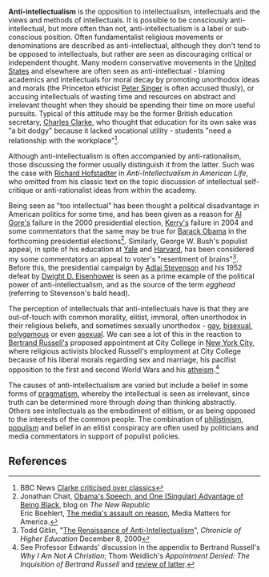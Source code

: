 {{subpages}}

'''Anti-intellectualism''' is the opposition to intellectualism, intellectuals and the views and methods of intellectuals. It is possible to be consciously anti-intellectual, but more often than not, anti-intellectualism is a label or sub-conscious position. Often fundamentalist religious movements or denominations are described as anti-intellectual, although they don't tend to be opposed to intellectuals, but rather are seen as discouraging critical or independent thought. Many modern conservative movements in the [[United States]] and elsewhere are often seen as anti-intellectual - blaming academics and intellectuals for moral decay by promoting unorthodox ideas and morals (the Princeton ethicist [[Peter Singer]] is often accused thusly), or accusing intellectuals of wasting time and resources on abstract and irrelevant thought when they should be spending their time on more useful pursuits. Typical of this attitude may be the former British education secretary, [[Charles Clarke]], who thought that education for its own sake was "a bit dodgy" because it lacked vocational utility - students "need a relationship with the workplace"<ref>BBC News [http://news.bbc.co.uk/1/hi/education/2712833.stm Clarke criticised over classics]</ref>.

Although anti-intellectualism is often accompanied by anti-rationalism, those discussing the former usually distinguish it from the latter. Such was the case with [[Richard Hofstadter]] in ''Anti-Intellectualism in American Life'', who omitted from his classic text on the topic discussion of intellectual self-critique or anti-rationalist ideas from within the academy.

Being seen as "too intellectual" has been thought a political disadvantage in American politics for some time, and has been given as a reason for [[Al Gore|Al Gore's]] failure in the 2000 presidential election, [[John Kerry|Kerry's]] failure in 2004 and some commentators that the same may be true for [[Barack Obama]] in the forthcoming presidential elections<ref>Jonathan Chait, [http://blogs.tnr.com/tnr/blogs/the_plank/archive/2008/03/18/obama-s-speech-and-one-singular-advantage-of-being-black.aspx Obama's Speech, and One (Singular) Advantage of Being Black], blog on ''The New Republic''<br />Eric Boehlert, [http://mediamatters.org/columns/200706120005 The media's assault on reason], Media Matters for America.</ref>. Similarly, George W. Bush's populist appeal, in spite of his education at [[Yale University|Yale]] and [[Harvard Business School|Harvard]], has been considered my some commentators an appeal to voter's "resentment of brains"<ref>Todd Gitlin, "[http://chronicle.com/free/v47/i15/15b00701.htm The Renaissance of Anti-Intellectualism]", ''Chronicle of Higher Education'' December 8, 2000</ref>. Before this, the presidential campaign by [[Adlai Stevenson]] and his 1952 defeat by [[Dwight D. Eisenhower]] is seen as a prime example of the political power of anti-intellectualism, and as the source of the term ''egghead'' (referring to Stevenson's bald head).

The perception of intellectuals that anti-intellectuals have is that they are out-of-touch with common morality, elitist, immoral, often unorthodox in their religious beliefs, and sometimes sexually unorthodox - [[homosexuality|gay]], [[bisexuality|bisexual]], [[polygamy|polygamous]] or even [[asexuality|asexual]]. We can see a lot of this in the reaction to [[Bertrand Russell|Bertrand Russell's]] proposed appointment at City College in [[New York City]], where religious activists blocked Russell's employment at City College because of his liberal morals regarding sex and marriage, his pacifist opposition to the first and second World Wars and his [[atheism]].<ref>See Professor Edwards' discussion in the appendix to Bertrand Russell's ''Why I Am Not A Christian''; Thom Weidlich's ''Appointment Denied: The Inquisition of Bertrand Russell'' and [http://atheism.about.com/library/weekly/aa050300a.htm review of latter].</ref>

The causes of anti-intellectualism are varied but include a belief in some forms of [[pragmatism]], whereby the intellectual is seen as irrelevant, since truth can be determined more through ''doing'' than thinking abstractly. Others see intellectuals as the embodiment of elitism, or as being opposed to the interests of the common people. The combination of [[philistinism]], [[populism]] and belief in an elitist conspiracy are often used by politicians and media commentators in support of populist policies.

== References ==
<references />